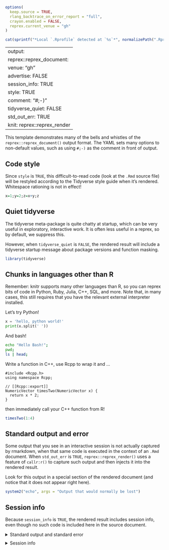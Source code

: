 ```r
options(
  keep.source = TRUE,
  rlang_backtrace_on_error_report = "full",
  crayon.enabled = FALSE,
  reprex.current_venue = "gh"
)
```

```r
cat(sprintf("*Local `.Rprofile` detected at `%s`*", normalizePath(".Rprofile")))
```

---
output:
  reprex::reprex_document:
    venue: "gh"
    advertise: FALSE
    session_info: TRUE
    style: TRUE
    comment: "#;-)"
    tidyverse_quiet: FALSE
    std_out_err: TRUE
knit: reprex::reprex_render
---

This template demonstrates many of the bells and whistles of the `reprex::reprex_document()` output format. The YAML sets many options to non-default values, such as using `#;-)` as the comment in front of output.

## Code style

Since `style` is `TRUE`, this difficult-to-read code (look at the `.Rmd` source file) will be restyled according to the Tidyverse style guide when it's rendered. Whitespace rationing is not in effect!

```r
x=1;y=2;z=x+y;z
```

## Quiet tidyverse

The tidyverse meta-package is quite chatty at startup, which can be very useful in exploratory, interactive work. It is often less useful in a reprex, so by default, we suppress this.

However, when `tidyverse_quiet` is `FALSE`, the rendered result will include a tidyverse startup message about package versions and function masking.

```r
library(tidyverse)
```

## Chunks in languages other than R

Remember: knitr supports many other languages than R, so you can reprex bits of code in Python, Ruby, Julia, C++, SQL, and more. Note that, in many cases, this still requires that you have the relevant external interpreter installed.

Let's try Python!

```python
x = 'hello, python world!'
print(x.split(' '))
```

And bash!

```bash
echo "Hello Bash!";
pwd;
ls | head;
```

Write a function in C++, use Rcpp to wrap it and ...

```Rcpp
#include <Rcpp.h>
using namespace Rcpp;

// [[Rcpp::export]]
NumericVector timesTwo(NumericVector x) {
  return x * 2;
}
```

then immediately call your C++ function from R!

```r
timesTwo(1:4)
```

## Standard output and error

Some output that you see in an interactive session is not actually captured by rmarkdown, when that same code is executed in the context of an `.Rmd` document. When `std_out_err` is `TRUE`, `reprex::reprex_render()` uses a feature of `callr:r()` to capture such output and then injects it into the rendered result.

Look for this output in a special section of the rendered document (and notice that it does not appear right here).

```r
system2("echo", args = "Output that would normally be lost")
```

## Session info

Because `session_info` is `TRUE`, the rendered result includes session info, even though no such code is included here in the source document. 

<details style="margin-bottom:10px;">
<summary>Standard output and standard error</summary>
`/Users/enricopirani/Statistica/tutorial_Rmd_std_out_err.txt`
</details>

<details style="margin-bottom:10px;">
<summary>Session info</summary>
```r
sessioninfo::session_info()
```
</details>
